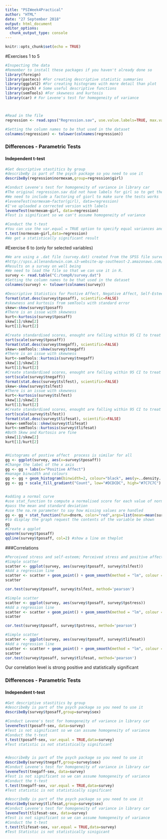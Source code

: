 ---
title: "PSIWeek4Practical"
author: "HTML"
date: "27 September 2018"
output: html_document
editor_options: 
  chunk_output_type: console
---

```{r setup, include=FALSE}
knitr::opts_chunk$set(echo = TRUE)
```
#Exercises 1 to 5
```{r}

#Inspecting the data
#Remember to install these packages if you haven't already done so
library(foreign)
library(pastecs) #For creating descriptive statistic summaries
library(ggplot2) #For creating histograms with more detail than plot
library(psych) # Some useful descriptive functions
library(semTools) #For skewness and kurtosis
library(car) # For Levene's test for homogeneity of variance



#Read in the file
regression <- read.spss("Regression.sav", use.value.labels=TRUE, max.value.labels=Inf, to.data.frame=TRUE)

#Setting the column names to be that used in the dataset
colnames(regression) <- tolower(colnames(regression))

```



### Differences - Parametric Tests
#### Independent t-test
```{r}
#Get descriptive stastitics by group
#describeBy is part of the psych package so you need to use it
describeBy(regression$normexam,group=regression$girl)

#Conduct Levene's test for homogeneity of variance in library car
#The original regression.sav did not have labels for girl so to get the leveneTest to work
#We need to include a factoring of giorl to make sure the tests works
#leveneTest(normexam~factor(girl), data=regression)
#I've uploaded a corrected version with labels
leveneTest(normexam~girl, data=regression)
#Test is significant so we can't assume homogeneity of variance

#Conduct the t-test
#You can use the var.equal = TRUE option to specify equal variances and a pooled variance estimate
t.test(normexam~girl,data=regression)
#We get a statistically significant result
```
#Exercise 6 to (only for selected variables)
```{r}
#We are using a .dat file (survey.dat) created from the SPSS file survey.sav  taken from SPSS Survival Manual 6th Edition Julie Pallant
#http://spss.allenandunwin.com.s3-website-ap-southeast-2.amazonaws.com/data-files.html#.Wb0vvnWP-po
#Results on a survey on well being
#We need to load the file so that we can use it in R.
survey <- read.table("C:/tempR/survey.dat")
#Setting the column names to be that used in the dataset
colnames(survey) <- tolower(colnames(survey))

#Descriptive Statistics for Postive Affect, Negative Affect, Self-Esteem, Life Satisfaction
format(stat.desc(survey$tposaff), scientific=FALSE)
#skewness and kurtosis from semTools with standard error 
skew<-skew(survey$tposaff) 
#There is an issue with skewness
kurt<-kurtosis(survey$tposaff)
skew[1]/skew[2]
kurt[1]/kurt[2]

#Create standardised scores, enought are falling within 95 CI to treat as normal
sort(scale(survey$tposaff))
format(stat.desc(survey$tnegaff), scientific=FALSE)
skew<-semTools::skew(survey$tnegaff) 
#There is an issue with skewness
kurt<-semTools::kurtosis(survey$tnegaff)
skew[1]/skew[2]
kurt[1]/kurt[2]
#Create standardised scores, enought are falling within 95 CI to treat as normal
sort(scale(survey$tnegaff))
format(stat.desc(survey$tslfest), scientific=FALSE)
skew<-skew(survey$tslfest) 
#There is an issue with skewness
kurt<-kurtosis(survey$tslfest)
skew[1]/skew[2]
kurt[1]/kurt[2]
#Create standardised scores, enought are falling within 95 CI to treat as normal
sort(scale(survey$tslfest))
format(stat.desc(survey$tlifesat), scientific=FALSE)
skew<-semTools::skew(survey$tlifesat) 
kurt<-semTools::kurtosis(survey$tlifesat)
#Both Skew and Kurtosis are fine
skew[1]/skew[2]
kurt[1]/kurt[2]


#Histograms of postive affect  process is similar for all
gg <- ggplot(survey, aes(x=survey$tposaff))
#Change the label of the x axis
gg <- gg + labs(x="Positive Affect")
#manage binwidth and colours
gg <- gg + geom_histogram(binwidth=2, colour="black", aes(y=..density.., fill=..count..))
gg <- gg + scale_fill_gradient("Count", low="#DCDCDC", high="#7C7C7C")


#adding a normal curve
#use stat_function to compute a normalised score for each value of normexam
#pass the mean and standard deviation
#use the na.rm parameter to say how missing values are handled
gg <- gg + stat_function(fun=dnorm, color="red",args=list(mean=mean(survey$tposaff, na.rm=TRUE), sd=sd(survey$tposaff, na.rm=TRUE)))
#to display the graph request the contents of the variable be shown
gg
#Create a qqplot
qqnorm(survey$tposaff)
qqline(survey$tposaff, col=2) #show a line on theplot


```

###Correlations
```{r}
#Perceived stress and self-esteem; Perceived stress and positive affect; Positive affect and Life Satisfaction
#Simple scatter
scatter <- ggplot(survey, aes(survey$tposaff, survey$tslfest))
#Add a regression line
scatter <- scatter + geom_point() + geom_smooth(method = "lm", colour = "Red", se = F) + labs(x = "Positive Affect", y = "Total Self-Esteem") 
scatter

cor.test(survey$tposaff, survey$tslfest, method='pearson')

#Simple scatter
scatter <- ggplot(survey, aes(survey$tposaff, survey$tpstress))
#Add a regression line
scatter <- scatter + geom_point() + geom_smooth(method = "lm", colour = "Red", se = F) + labs(x = "Positive Affect", y = "Total Perceived Stress")
scatter

cor.test(survey$tposaff, survey$tpstress, method='pearson')

#Simple scatter
scatter <- ggplot(survey, aes(survey$tposaff, survey$tlifesat))
#Add a regression line
scatter <- scatter + geom_point() + geom_smooth(method = "lm", colour = "Red", se = F) + labs(x = "Positive Affect", y = "Life Satisfaction")
scatter
cor.test(survey$tposaff, survey$tlifesat, method='pearson')

```
Our correlation level is strong positive and statistically significant


### Differences - Parametric Tests
#### Independent t-test
```{r}
#Get descriptive stastitics by group
#describeBy is part of the psych package so you need to use it
describeBy(survey$tposaff,group=survey$sex)

#Conduct Levene's test for homogeneity of variance in library car
leveneTest(tposaff~sex, data=survey)
#Test is not significant so we can assume homogeneity of variance
#Conduct the t-test
t.test(tposaff~sex, var.equal = TRUE,data=survey)
#Test statistic is not statistically significant


#describeBy is part of the psych package so you need to use it
describeBy(survey$tnegaff,group=survey$sex)
#Conduct Levene's test for homogeneity of variance in library car
leveneTest(tnegaff~sex, data=survey)
#Test is not significant so we can assume homogeneity of variance
#Conduct the t-test
t.test(tnegaff~sex, var.equal = TRUE,data=survey)
#Test statistic is not statistically significant

#describeBy is part of the psych package so you need to use it
describeBy(survey$tlifesat,group=survey$sex)
#Conduct Levene's test for homogeneity of variance in library car
leveneTest(tlifesat~sex, data=survey)
#Test is not significant so we can assume homogeneity of variance
#Conduct the t-test
t.test(tlifesat~sex, var.equal = TRUE,data=survey)
#Test Statistic is not statistically sinigicant


```